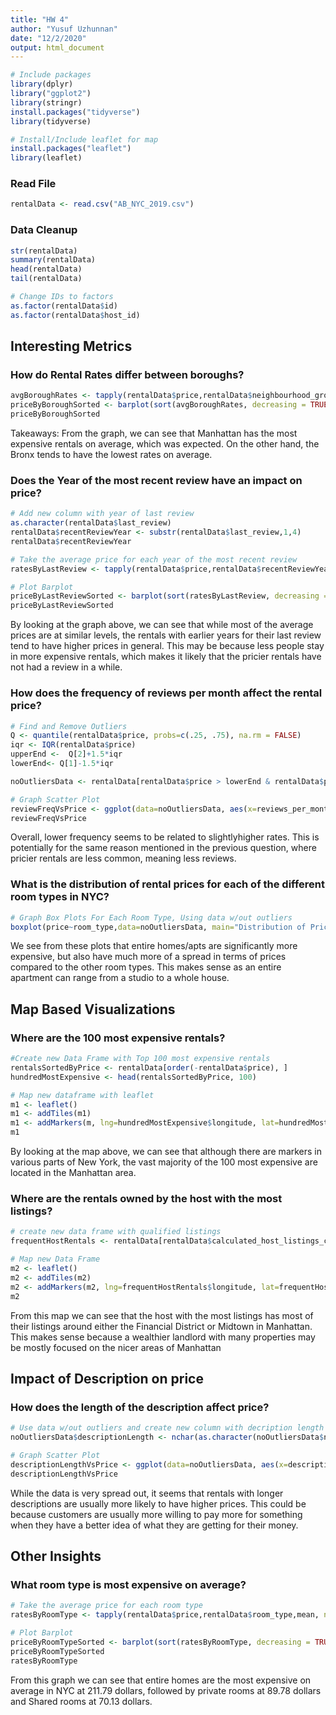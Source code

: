 ```yaml
---
title: "HW 4"
author: "Yusuf Uzhunnan"
date: "12/2/2020"
output: html_document
---
```


```r
# Include packages
library(dplyr)
library("ggplot2")
library(stringr)
install.packages("tidyverse")
library(tidyverse)

# Install/Include leaflet for map
install.packages("leaflet")
library(leaflet)

```

### Read File
```r
rentalData <- read.csv("AB_NYC_2019.csv")
```

### Data Cleanup
```r
str(rentalData)
summary(rentalData)
head(rentalData)
tail(rentalData)

# Change IDs to factors
as.factor(rentalData$id)
as.factor(rentalData$host_id)
```


## Interesting Metrics

### How do Rental Rates differ between boroughs?
```r
avgBoroughRates <- tapply(rentalData$price,rentalData$neighbourhood_group,mean, na.rm = TRUE)
priceByBoroughSorted <- barplot(sort(avgBoroughRates, decreasing = TRUE))
priceByBoroughSorted
```
Takeaways: From the graph, we can see that Manhattan has the most expensive rentals on average, which was expected. On the other hand, the Bronx tends to have the lowest rates on average.

### Does the Year of the most recent review have an impact on price?
```r
# Add new column with year of last review
as.character(rentalData$last_review)
rentalData$recentReviewYear <- substr(rentalData$last_review,1,4)
rentalData$recentReviewYear

# Take the average price for each year of the most recent review
ratesByLastReview <- tapply(rentalData$price,rentalData$recentReviewYear,mean, na.rm = TRUE)

# Plot Barplot
priceByLastReviewSorted <- barplot(sort(ratesByLastReview, decreasing = TRUE))
priceByLastReviewSorted
```
By looking at the graph above, we can see that while most of the average prices are at similar levels, the rentals with earlier years for their last review tend to have higher prices in general. This may be because less people stay in more expensive rentals, which makes it likely that the pricier rentals have not had a review in a while.

### How does the frequency of reviews per month affect the rental price?
```r
# Find and Remove Outliers
Q <- quantile(rentalData$price, probs=c(.25, .75), na.rm = FALSE)
iqr <- IQR(rentalData$price)
upperEnd <-  Q[2]+1.5*iqr   
lowerEnd<- Q[1]-1.5*iqr 

noOutliersData <- rentalData[rentalData$price > lowerEnd & rentalData$price < upperEnd, ]

# Graph Scatter Plot
reviewFreqVsPrice <- ggplot(data=noOutliersData, aes(x=reviews_per_month, y=price)) + geom_point(size=2, alpha=1)
reviewFreqVsPrice
```
Overall, lower frequency seems to be related to slightlyhigher rates. This is potentially for the same reason mentioned in the previous question, where pricier rentals are less common, meaning less reviews. 

### What is the distribution of rental prices for each of the different room types in NYC?
```r
# Graph Box Plots For Each Room Type, Using data w/out outliers
boxplot(price~room_type,data=noOutliersData, main="Distribution of Prices by Room Type", xlab="Room Type", ylab="Price")
```
We see from these plots that entire homes/apts are significantly more expensive, but also have much more of a spread in terms of prices compared to the other room types. This makes sense as an entire apartment can range from a studio to a whole house.

## Map Based Visualizations
### Where are the 100 most expensive rentals?
```r
#Create new Data Frame with Top 100 most expensive rentals
rentalsSortedByPrice <- rentalData[order(-rentalData$price), ]
hundredMostExpensive <- head(rentalsSortedByPrice, 100)

# Map new dataframe with leaflet
m1 <- leaflet()
m1 <- addTiles(m1)
m1 <- addMarkers(m, lng=hundredMostExpensive$longitude, lat=hundredMostExpensive$latitude, popup="100 Most Expensive Rentals")
m1
```
By looking at the map above, we can see that although there are markers in various parts of New York, the vast majority of the 100 most expensive are located in the Manhattan area.

### Where are the rentals owned by the host with the most listings?
```r
# create new data frame with qualified listings
frequentHostRentals <- rentalData[rentalData$calculated_host_listings_count == max(rentalData$calculated_host_listings_count), ]

# Map new Data Frame
m2 <- leaflet()
m2 <- addTiles(m2)
m2 <- addMarkers(m2, lng=frequentHostRentals$longitude, lat=frequentHostRentals$latitude, popup="Rentals owned by the host with the most listings")
m2
```
From this map we can see that the host with the most listings has most of their listings around either the Financial District or Midtown in Manhattan. This makes sense because a wealthier landlord with many properties may be mostly focused on the nicer areas of Manhattan

## Impact of Description on price
### How does the length of the description affect price?
```r
# Use data w/out outliers and create new column with decription length
noOutliersData$descriptionLength <- nchar(as.character(noOutliersData$name))

# Graph Scatter Plot
descriptionLengthVsPrice <- ggplot(data=noOutliersData, aes(x=descriptionLength, y=price)) + geom_point(size=1, alpha=.6, colour="pink") + geom_smooth(method = "lm")
descriptionLengthVsPrice
```
While the data is very spread out, it seems that rentals with longer descriptions are usually more likely to have higher prices. This could be because customers are usually more willing to pay more for something when they have a better idea of what they are getting for their money.

## Other Insights
### What room type is most expensive on average?
```r
# Take the average price for each room type
ratesByRoomType <- tapply(rentalData$price,rentalData$room_type,mean, na.rm = TRUE)

# Plot Barplot
priceByRoomTypeSorted <- barplot(sort(ratesByRoomType, decreasing = TRUE))
priceByRoomTypeSorted
ratesByRoomType
```
From this graph we can see that entire homes are the most expensive on average in NYC at 211.79 dollars, followed by private rooms at 89.78 dollars and Shared rooms at 70.13 dollars.

